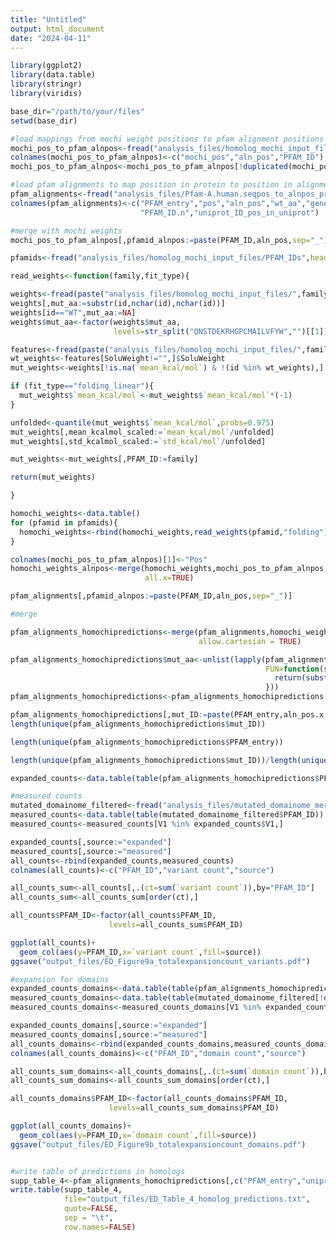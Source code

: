 ```yaml
---
title: "Untitled"
output: html_document
date: "2024-04-11"
---
```



```r

library(ggplot2)
library(data.table)
library(stringr)
library(viridis)

base_dir="/path/to/your/files"
setwd(base_dir)

#load mappings from mochi weight positions to pfam alignment positions
mochi_pos_to_pfam_alnpos<-fread("analysis_files/homolog_mochi_input_files/mochi_alnpos_to_pfam_alnpos.txt")
colnames(mochi_pos_to_pfam_alnpos)<-c("mochi_pos","aln_pos","PFAM_ID")
mochi_pos_to_pfam_alnpos<-mochi_pos_to_pfam_alnpos[!duplicated(mochi_pos_to_pfam_alnpos),]

#load pfam alignments to map position in protein to position in alignment
pfam_alignments<-fread("analysis_files/Pfam-A.human.seqpos_to_alnpos_predicted_mainiso")
colnames(pfam_alignments)<-c("PFAM_entry","pos","aln_pos","wt_aa","gene_ID","uniprot_ID","PFAM_ID",
                             "PFAM_ID.n","uniprot_ID_pos_in_uniprot")

#merge with mochi weights
mochi_pos_to_pfam_alnpos[,pfamid_alnpos:=paste(PFAM_ID,aln_pos,sep="_")]

pfamids<-fread("analysis_files/homolog_mochi_input_files/PFAM_IDs",header=FALSE)$V1  

read_weights<-function(family,fit_type){

weights<-fread(paste("analysis_files/homolog_mochi_input_files/",family,"_",fit_type,"/weights/weights_Folding.txt",sep=""))
weights[,mut_aa:=substr(id,nchar(id),nchar(id))]
weights[id=="WT",mut_aa:=NA]
weights$mut_aa<-factor(weights$mut_aa,
                       levels=str_split("QNSTDEKRHGPCMAILVFYW","")[[1]])

features<-fread(paste("analysis_files/homolog_mochi_input_files/",family,"_features_solu.txt",sep=""))
wt_weights<-features[SoluWeight!="",]$SoluWeight
mut_weights<-weights[!is.na(`mean_kcal/mol`) & !(id %in% wt_weights),]

if (fit_type=="folding_linear"){
  mut_weights$`mean_kcal/mol`<-mut_weights$`mean_kcal/mol`*(-1)
}

unfolded<-quantile(mut_weights$`mean_kcal/mol`,probs=0.975)
mut_weights[,mean_kcalmol_scaled:=`mean_kcal/mol`/unfolded]
mut_weights[,std_kcalmol_scaled:=`std_kcal/mol`/unfolded]

mut_weights<-mut_weights[,PFAM_ID:=family]

return(mut_weights)

}

homochi_weights<-data.table()
for (pfamid in pfamids){
  homochi_weights<-rbind(homochi_weights,read_weights(pfamid,"folding"))
}

colnames(mochi_pos_to_pfam_alnpos)[1]<-"Pos"
homochi_weights_alnpos<-merge(homochi_weights,mochi_pos_to_pfam_alnpos,by=c("PFAM_ID","Pos"),
                              all.x=TRUE)

pfam_alignments[,pfamid_alnpos:=paste(PFAM_ID,aln_pos,sep="_")]

#merge

pfam_alignments_homochipredictions<-merge(pfam_alignments,homochi_weights_alnpos,by="pfamid_alnpos",
                                          allow.cartesian = TRUE)

pfam_alignments_homochipredictions$mut_aa<-unlist(lapply(pfam_alignments_homochipredictions$id_ref,
                                                         FUN=function(string){
                                                           return(substr(string,nchar(string),nchar(string)))
                                                         }))
pfam_alignments_homochipredictions<-pfam_alignments_homochipredictions[mut_aa!=wt_aa,]

pfam_alignments_homochipredictions[,mut_ID:=paste(PFAM_entry,aln_pos.x,mut_aa,sep="_")]
length(unique(pfam_alignments_homochipredictions$mut_ID))

length(unique(pfam_alignments_homochipredictions$PFAM_entry))

length(unique(pfam_alignments_homochipredictions$mut_ID))/length(unique(pfam_alignments_homochipredictions$PFAM_entry))

expanded_counts<-data.table(table(pfam_alignments_homochipredictions$PFAM_ID.x))

#measured counts
mutated_domainome_filtered<-fread("analysis_files/mutated_domainome_merged_filtered.txt")
measured_counts<-data.table(table(mutated_domainome_filtered$PFAM_ID))
measured_counts<-measured_counts[V1 %in% expanded_counts$V1,]

expanded_counts[,source:="expanded"]
measured_counts[,source:="measured"]
all_counts<-rbind(expanded_counts,measured_counts)
colnames(all_counts)<-c("PFAM_ID","variant count","source")

all_counts_sum<-all_counts[,.(ct=sum(`variant count`)),by="PFAM_ID"]
all_counts_sum<-all_counts_sum[order(ct),]

all_counts$PFAM_ID<-factor(all_counts$PFAM_ID,
                      levels=all_counts_sum$PFAM_ID)

ggplot(all_counts)+
  geom_col(aes(y=PFAM_ID,x=`variant count`,fill=source))
ggsave("output_files/ED_Figure9a_totalexpansioncount_variants.pdf")

#expansion for domains
expanded_counts_domains<-data.table(table(pfam_alignments_homochipredictions[!duplicated(PFAM_entry),]$PFAM_ID.x))
measured_counts_domains<-data.table(table(mutated_domainome_filtered[!duplicated(dom_ID),]$PFAM_ID))
measured_counts_domains<-measured_counts_domains[V1 %in% expanded_counts_domains$V1,]

expanded_counts_domains[,source:="expanded"]
measured_counts_domains[,source:="measured"]
all_counts_domains<-rbind(expanded_counts_domains,measured_counts_domains)
colnames(all_counts_domains)<-c("PFAM_ID","domain count","source")

all_counts_sum_domains<-all_counts_domains[,.(ct=sum(`domain count`)),by="PFAM_ID"]
all_counts_sum_domains<-all_counts_sum_domains[order(ct),]

all_counts_domains$PFAM_ID<-factor(all_counts_domains$PFAM_ID,
                      levels=all_counts_sum_domains$PFAM_ID)

ggplot(all_counts_domains)+
  geom_col(aes(y=PFAM_ID,x=`domain count`,fill=source))
ggsave("output_files/ED_Figure9b_totalexpansioncount_domains.pdf")


#write table of predictions in homologs
supp_table_4<-pfam_alignments_homochipredictions[,c("PFAM_entry","uniprot_ID","gene_ID","pos","wt_aa","mut_aa","mean_kcalmol_scaled","std_kcalmol_scaled")]
write.table(supp_table_4,
            file="output_files/ED_Table_4_homolog_predictions.txt",
            quote=FALSE,
            sep = "\t",
            row.names=FALSE)


```

